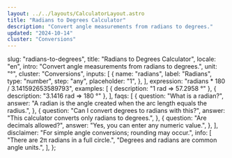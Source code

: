 ```yaml
---
layout: ../../layouts/CalculatorLayout.astro
title: "Radians to Degrees Calculator"
description: "Convert angle measurements from radians to degrees."
updated: "2024-10-14"
cluster: "Conversions"
---
```



  slug: "radians-to-degrees",
  title: "Radians to Degrees Calculator",
  locale: "en",
  intro: "Convert angle measurements from radians to degrees.",
  unit: "°",
  cluster: "Conversions",
  inputs: [
    {
      name: "radians",
      label: "Radians",
      type: "number",
      step: "any",
      placeholder: "1",
    },
  ],
  expression: "radians * 180 / 3.141592653589793",
  examples: [
    { description: "1 rad ⇒ 57.2958 °" },
    { description: "3.1416 rad ⇒ 180 °" },
  ],
  faqs: [
    {
      question: "What is a radian?",
      answer:
        "A radian is the angle created when the arc length equals the radius.",
    },
    {
      question: "Can I convert degrees to radians with this?",
      answer: "This calculator converts only radians to degrees.",
    },
    {
      question: "Are decimals allowed?",
      answer: "Yes, you can enter any numeric value.",
    },
  ],
  disclaimer: "For simple angle conversions; rounding may occur.",
  info: [
    "There are 2π radians in a full circle.",
    "Degrees and radians are common angle units.",
  ],
};

<Calculator schema={schema} />
